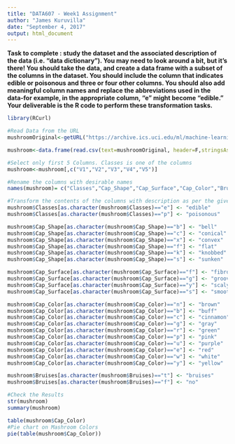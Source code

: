 ```yaml
---
title: "DATA607 - Week1 Assignment"
author: "James Kuruvilla"
date: "September 4, 2017"
output: html_document
---
```

**Task to complete : study the dataset and the associated description of the data (i.e. "data dictionary"). You may need to look around a bit, but it's there! You should take the data, and create a data frame with a subset of the columns in the dataset. You should include the column that indicates edible or poisonous and three or four other columns. You should also add meaningful column names and replace the abbreviations used in the data-for example, in the appropriate column, "e" might become "edible." Your deliverable is the R code to perform these transformation tasks.**

```r
library(RCurl)

#Read Data from the URL
mushroomOriginal<-getURL("https://archive.ics.uci.edu/ml/machine-learning-databases/mushroom/agaricus-lepiota.data")

mushroom<-data.frame(read.csv(text=mushroomOriginal, header=F,stringsAsFactors = FALSE))

#Select only first 5 Columns. Classes is one of the columns
mushroom<-mushroom[,c("V1","V2","V3","V4","V5")]

#Rename the columns with desirable names
names(mushroom)= c("Classes","Cap_Shape","Cap_Surface","Cap_Color","Bruises")

#Transform the contents of the columns with description as per the given data dictionary
mushroom$Classes[as.character(mushroom$Classes)=="e"] <- "edible"
mushroom$Classes[as.character(mushroom$Classes)=="p"] <- "poisonous"

mushroom$Cap_Shape[as.character(mushroom$Cap_Shape)=="b"] <- "bell"
mushroom$Cap_Shape[as.character(mushroom$Cap_Shape)=="c"] <- "conical"
mushroom$Cap_Shape[as.character(mushroom$Cap_Shape)=="x"] <- "convex"
mushroom$Cap_Shape[as.character(mushroom$Cap_Shape)=="f"] <- "flat"
mushroom$Cap_Shape[as.character(mushroom$Cap_Shape)=="k"] <- "knobbed"
mushroom$Cap_Shape[as.character(mushroom$Cap_Shape)=="s"] <- "sunken"

mushroom$Cap_Surface[as.character(mushroom$Cap_Surface)=="f"] <- "fibrous"
mushroom$Cap_Surface[as.character(mushroom$Cap_Surface)=="g"] <- "grooves"
mushroom$Cap_Surface[as.character(mushroom$Cap_Surface)=="y"] <- "scaly"
mushroom$Cap_Surface[as.character(mushroom$Cap_Surface)=="s"] <- "smooth"

mushroom$Cap_Color[as.character(mushroom$Cap_Color)=="n"] <- "brown"
mushroom$Cap_Color[as.character(mushroom$Cap_Color)=="b"] <- "buff"
mushroom$Cap_Color[as.character(mushroom$Cap_Color)=="c"] <- "cinnamon"
mushroom$Cap_Color[as.character(mushroom$Cap_Color)=="g"] <- "gray"
mushroom$Cap_Color[as.character(mushroom$Cap_Color)=="r"] <- "green"
mushroom$Cap_Color[as.character(mushroom$Cap_Color)=="p"] <- "pink"
mushroom$Cap_Color[as.character(mushroom$Cap_Color)=="u"] <- "purple"
mushroom$Cap_Color[as.character(mushroom$Cap_Color)=="e"] <- "red"
mushroom$Cap_Color[as.character(mushroom$Cap_Color)=="w"] <- "white"
mushroom$Cap_Color[as.character(mushroom$Cap_Color)=="y"] <- "yellow"

mushroom$Bruises[as.character(mushroom$Bruises)=="t"] <- "bruises"
mushroom$Bruises[as.character(mushroom$Bruises)=="f"] <- "no"

#Check the Results
str(mushroom)
summary(mushroom)

```
```r
table(mushroom$Cap_Color)
#Pie chart on Mashroom Colors
pie(table(mushroom$Cap_Color))
```

